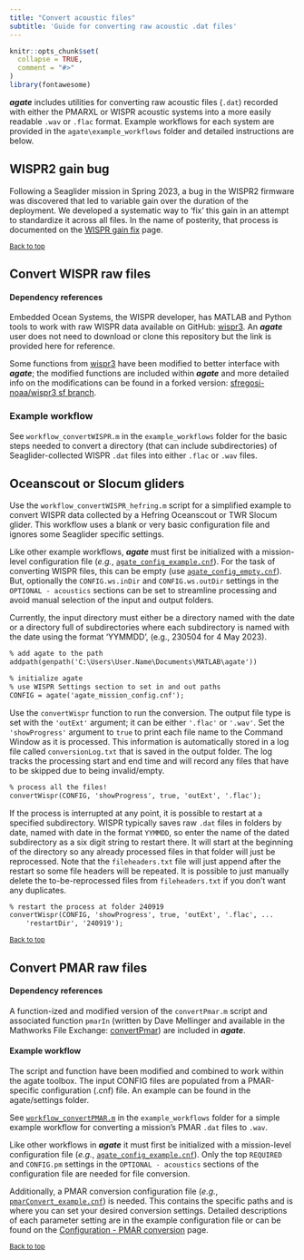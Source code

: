 ```yaml
---
title: "Convert acoustic files"
subtitle: 'Guide for converting raw acoustic .dat files'
---
```


```r
knitr::opts_chunk$set(
  collapse = TRUE,
  comment = "#>"
)
library(fontawesome)
```

__*agate*__ includes utilities for converting raw acoustic files (`.dat`) recorded with either the PMARXL or WISPR acoustic systems into a more easily readable `.wav` or `.flac` format. Example workflows for each system are provided in the `agate\example_workflows` folder and detailed instructions are below.

::: {.callout-caution collapse="true"}

## WISPR2 gain bug

Following a Seaglider mission in Spring 2023, a bug in the WISPR2 firmware was discovered that led to variable gain over the duration of the deployment. We developed a systematic way to 'fix' this gain in an attempt to standardize it across all files. In the name of posterity, that process is documented on the [WISPR gain fix](wispr-gain-fix.qmd) page. 
:::

<sub>[Back to top](#)</sub>

## Convert WISPR raw files

#### Dependency references

Embedded Ocean Systems, the WISPR developer, has MATLAB and Python tools to work with raw WISPR data available on GitHub: [wispr3](https://github.com/embeddedocean/wispr3). An __*agate*__ user does not need to download or clone this repository but the link is provided here for reference.

Some functions from [wispr3](https://github.com/embeddedocean/wispr3) have been modified to better interface with __*agate*__; the modified functions are included within __*agate*__ and more detailed info on the modifications can be found in a forked version: [sfregosi-noaa/wispr3 sf branch](https://github.com/sfregosi-noaa/wispr3/tree/sf). 

### Example workflow

See `workflow_convertWISPR.m` in the `example_workflows` folder for the basic steps needed to convert a directory (that can include subdirectories) of Seaglider-collected WISPR `.dat` files into either `.flac` or `.wav` files. 

:::{.callout-tip}
## Oceanscout or Slocum gliders

Use the `workflow_convertWISPR_hefring.m` script for a simplified example to convert WISPR data collected by a Hefring Oceanscout or TWR Slocum glider. This workflow uses a blank or very basic configuration file and ignores some Seaglider specific settings.
:::

Like other example workflows, __*agate*__ must first be initialized with a mission-level configuration file (*e.g.*, [`agate_config_example.cnf`](https://github.com/sfregosi/agate/blob/main/agate/settings/agate_config_example.cnf)). For the task of converting WISPR files, this can be empty (use [`agate_config_empty.cnf`](https://github.com/sfregosi/agate/blob/main/agate/settings/agate_config_empty.cnf)). But, optionally the `CONFIG.ws.inDir` and `CONFIG.ws.outDir` settings in the `OPTIONAL - acoustics` sections can be set to streamline processing and avoid manual selection of the input and output folders.

Currently, the input directory must either be a directory named with the date or a directory full of subdirectories where each subdirectory is named with the date using the format 'YYMMDD', (e.g., 230504 for 4 May 2023). 

```default
% add agate to the path
addpath(genpath('C:\Users\User.Name\Documents\MATLAB\agate'))

% initialize agate
% use WISPR Settings section to set in and out paths
CONFIG = agate('agate_mission_config.cnf');

```

Use the `convertWispr` function to run the conversion. The output file type is set with the `'outExt'` argument; it can be either `'.flac'` or `'.wav'`. Set the `'showProgress'` argument to `true` to print each file name to the Command Window as it is processed. This information is automatically stored in a log file called `conversionLog.txt` that is saved in the output folder. The log tracks the processing start and end time and will record any files that have to be skipped due to being invalid/empty. 

```default
% process all the files!
convertWispr(CONFIG, 'showProgress', true, 'outExt', '.flac');

```

If the process is interrupted at any point, it is possible to restart at a specified subdirectory. WISPR typically saves raw `.dat` files in folders by date, named with date in the format `YYMMDD`, so enter the name of the dated subdirectory as a six digit string to restart there. It will start at the beginning of the directory so any already processed files in that folder will just be reprocessed. Note that the `fileheaders.txt` file will just append after the restart so some file headers will be repeated. It is possible to just manually delete the to-be-reprocessed files from `fileheaders.txt` if you don't want any duplicates.

```default
% restart the process at folder 240919
convertWispr(CONFIG, 'showProgress', true, 'outExt', '.flac', ...
    'restartDir', '240919');
```


<sub>[Back to top](#)</sub>

## Convert PMAR raw files

#### Dependency references

A function-ized and modified version of the `convertPmar.m` script and associated function `pmarIn` (written by Dave Mellinger and available in the Mathworks File Exchange: [convertPmar](https://www.mathworks.com/matlabcentral/fileexchange/107245-convert-seaglider-pmar-xl-sound-files-to-wav-format)) are included in __*agate*__. 

#### Example workflow

The script and function have been modified and combined to work within the agate toolbox. The input CONFIG files are populated from a PMAR-specific configuration (.cnf) file. An example can be found in the agate/settings folder.

See [`workflow_convertPMAR.m`](https://github.com/sfregosi/agate/blob/main/agate/example_workflows/workflow_convertPMAR.m) in the `example_workflows` folder for a simple example workflow for converting a mission's PMAR `.dat` files to `.wav`. 

Like other workflows in __*agate*__ it must first be initialized with a mission-level configuration file (*e.g.*, [`agate_config_example.cnf`]( https://github.com/sfregosi/agate/blob/main/agate/settings/agate_config_example.cnf)). Only the top `REQUIRED` and `CONFIG.pm` settings in the `OPTIONAL - acoustics` sections of the configuration file are needed for file conversion. 

Additionally, a PMAR conversion configuration file (*e.g.*, [`pmarConvert_example.cnf`](https://github.com/sfregosi/agate/blob/main/agate/settings/pmarConvert_example.cnf)) is needed. This contains the specific paths and is where you can set your desired conversion settings. Detailed descriptions of each parameter setting are in the example configuration file or can be found on the [Configuration - PMAR conversion](./configuration.html#pmar-conversion-configuration-file) page. 



<sub>[Back to top](#)</sub>




